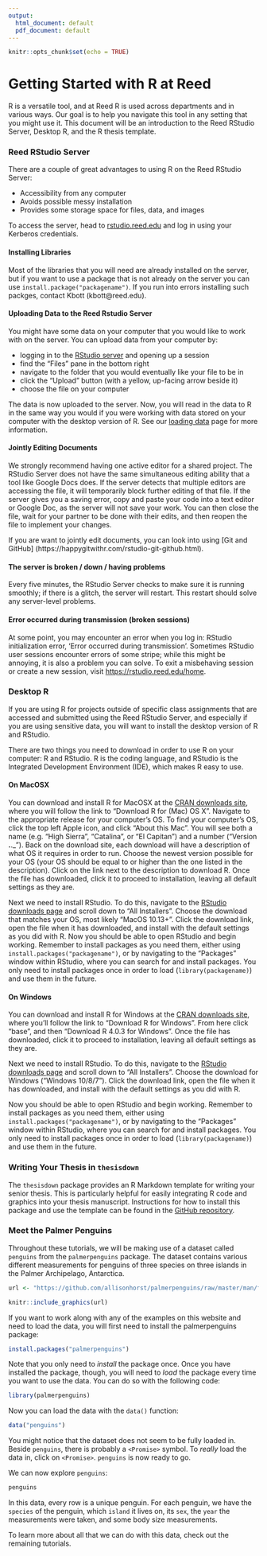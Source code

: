 ```yaml
---
output:
  html_document: default
  pdf_document: default
---
```


```r
knitr::opts_chunk$set(echo = TRUE)
```

# Getting Started with R at Reed

R is a versatile tool, and at Reed R is used across departments and in various ways. Our goal is to help you navigate this tool in any setting that you might use it. This document will be an introduction to the Reed RStudio Server, Desktop R, and the R thesis template. 

### Reed RStudio Server

There are a couple of great advantages to using R on the Reed RStudio Server:

- Accessibility from any computer
- Avoids possible messy installation
- Provides some storage space for files, data, and images

To access the server, head to [rstudio.reed.edu](https://rstudio.reed.edu) and log in using your Kerberos credentials.

#### Installing Libraries

Most of the libraries that you will need are already installed on the server, but if you want to use a package that is not already on the server you can use `install.package("packagename")`. If you run into errors installing such packges, contact Kbott (kbott@reed.edu).

#### Uploading Data to the Reed Rstudio Server

You might have some data on your computer that you would like to work with on the server. You can upload data from your computer by:

* logging in to the [RStudio server](https://rstudio.reed.edu) and opening up a session
* find the "Files" pane in the bottom right
* navigate to the folder that you would eventually like your file to be in
* click the "Upload" button (with a yellow, up-facing arrow beside it)
* choose the file on your computer

The data is now uploaded to the server. Now, you will read in the data to R in the same way you would if you were working with data stored on your computer with the desktop version of R. See our [loading data](LINK-HERE) page for more information.

#### Jointly Editing Documents

We strongly recommend having one active editor for a shared project. The RStudio Server does not have the same simultaneous editing ability that a tool like Google Docs does. If the server detects that multiple editors are accessing the file, it will temporarily block further editing of that file. If the server gives you a saving error, copy and paste your code into a text editor or Google Doc, as the server will not save your work. You can then close the file, wait for your partner to be done with their edits, and then reopen the file to implement your changes.

If you are want to jointly edit documents, you can look into using [Git and GitHub] (https://happygitwithr.com/rstudio-git-github.html).

#### The server is broken / down / having problems

Every five minutes, the RStudio Server checks to make sure it is running smoothly; if there is a glitch, the server will restart. This restart should solve any server-level problems.

#### Error occurred during transmission (broken sessions)

At some point, you may encounter an error when you log in: RStudio initialization error, ‘Error occurred during transmission’. Sometimes RStudio user sessions encounter errors of some stripe; while this might be annoying, it is also a problem you can solve. To exit a misbehaving session or create a new session, visit [https://rstudio.reed.edu/home](https://rstudio.reed.edu/home).

### Desktop R

If you are using R for projects outside of specific class assignments that are accessed and submitted using the Reed RStudio Server, and especially if you are using sensitive data, you will want to install the desktop version of R and RStudio.

There are two things you need to download in order to use R on your computer: R and RStudio. R is the coding language, and RStudio is the Integrated Development Environment (IDE), which makes R easy to use.

#### On MacOSX

You can download and install R for MacOSX at the [CRAN downloads site](https://cran.r-project.org/), where you will follow the link to "Download R for (Mac) OS X". Navigate to the appropriate release for your computer's OS. To find your computer's OS, click the top left Apple icon, and click "About this Mac". You will see both a name (e.g. "High Sierra", "Catalina", or "El Capitan") and a number ("Version __.__._"). Back on the download site, each download will have a description of what OS it requires in order to run. Choose the newest version possible for your OS (your OS should be equal to or higher than the one listed in the description). Click on the link next to the description to download R. Once the file has downloaded, click it to proceed to installation, leaving all default settings as they are.

Next we need to install RStudio. To do this, navigate to the [RStudio downloads page](https://rstudio.com/products/rstudio/download/) and scroll down to "All Installers". Choose the download that matches your OS, most likely "MacOS 10.13+". Click the download link, open the file when it has downloaded, and install with the default settings as you did with R. 
Now you should be able to open RStudio and begin working. Remember to install packages as you need them, either using `install.packages("packagename")`, or by navigating to the "Packages" window within RStudio, where you can search for and install packages. You only need to install packages once in order to load (`library(packagename)`) and use them in the future.

#### On Windows

You can download and install R for Windows at the [CRAN downloads site](https://cran.r-project.org/), where you'll follow the link to "Download R for Windows". From here click "base", and then "Download R 4.0.3 for Windows". Once the file has downloaded, click it to proceed to installation, leaving all default settings as they are.

Next we need to install RStudio. To do this, navigate to the [RStudio downloads page](https://rstudio.com/products/rstudio/download/) and scroll down to "All Installers". Choose the download for Windows ("Windows 10/8/7"). Click the download link, open the file when it has downloaded, and install with the default settings as you did with R. 

Now you should be able to open RStudio and begin working. Remember to install packages as you need them, either using `install.packages("packagename")`, or by navigating to the "Packages" window within RStudio, where you can search for and install packages. You only need to install packages once in order to load (`library(packagename)`) and use them in the future.

### Writing Your Thesis in `thesisdown`

The `thesisdown` package provides an R Markdown template for writing your senior thesis. This is particularly helpful for easily integrating R code and graphics into your thesis manuscript. Instructions for how to install this package and use the template can be found in the [GitHub repository](https://github.com/ismayc/thesisdown).

### Meet the Palmer Penguins

Throughout these tutorials, we will be making use of a dataset called `penguins` from the `palmerpenguins` package. The dataset contains various different measurements for penguins of three species on three islands in the Palmer Archipelago, Antarctica.

```r
url <- "https://github.com/allisonhorst/palmerpenguins/raw/master/man/figures/lter_penguins.png"

knitr::include_graphics(url)
```

If you want to work along with any of the examples on this website and need to load the data, you will first need to install the palmerpenguins package:

```r
install.packages("palmerpenguins")
```

Note that you only need to _install_ the package once. Once you have installed the package, though, you will need to _load_ the package every time you want to use the data. You can do so with the following code:

```r
library(palmerpenguins)
```

Now you can load the data with the `data()` function:

```r
data("penguins")
```

You might notice that the dataset does not seem to be fully loaded in. Beside `penguins`, there is probably a `<Promise>` symbol. To _really_ load the data in, click on `<Promise>`. `penguins` is now ready to go.

We can now explore `penguins`:

```r
penguins
```

In this data, every row is a unique penguin. For each penguin, we have the `species` of the penguin, which `island` it lives on, its `sex`, the `year` the measurements were taken, and some body size measurements.

To learn more about all that we can do with this data, check out the remaining tutorials.
